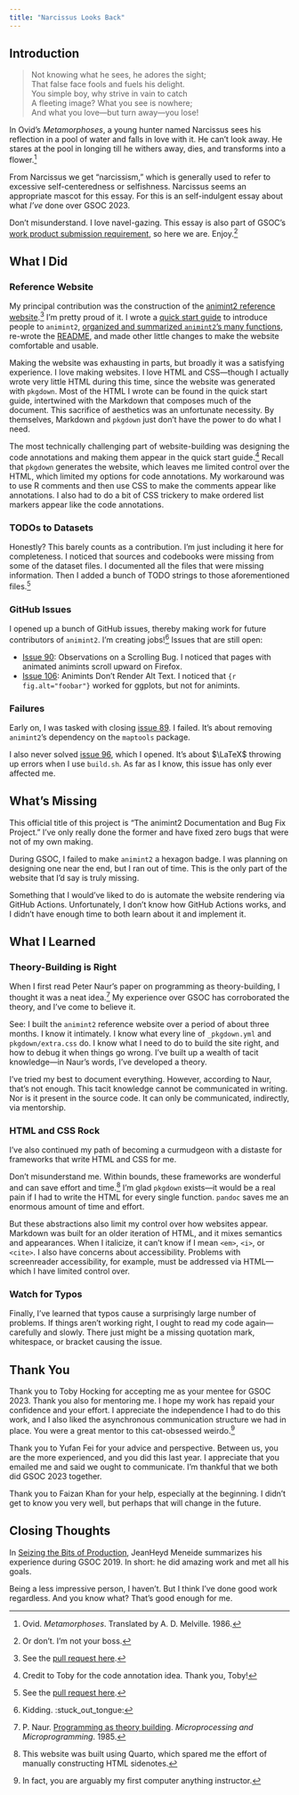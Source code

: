 ```yaml
---
title: "Narcissus Looks Back"
---
```


## Introduction

> Not knowing what he sees, he adores the sight;  
> That false face fools and fuels his delight.  
> You simple boy, why strive in vain to catch  
> A fleeting image? What you see is nowhere;  
> And what you love---but turn away---you lose!

In Ovid's _Metamorphoses_, a young hunter named Narcissus sees his reflection in a pool of water and falls in love with it. He can't look away. He stares at the pool in longing till he withers away, dies, and transforms into a flower.^[Ovid. _Metamorphoses_. Translated by A. D. Melville. 1986.]

From Narcissus we get "narcissism," which is generally used to refer to excessive self-centeredness or selfishness. Narcissus seems an appropriate mascot for this essay. For this is an self-indulgent essay about what _I've_ done over GSOC 2023.

Don't misunderstand. I love navel-gazing. This essay is also part of GSOC's [work product submission requirement](https://developers.google.com/open-source/gsoc/help/work-product), so here we are. Enjoy.^[Or don't. I'm not your boss.]


## What I Did

### Reference Website

My principal contribution was the construction of the [animint2 reference website](https://animint.github.io/animint2/).^[See the [pull request here](https://github.com/animint/animint2/pull/105).] I'm pretty proud of it. I wrote a [quick start guide](https://animint.github.io/animint2/articles/animint2.html) to introduce people to `animint2`, [organized and summarized `animint2`'s many functions](https://animint.github.io/animint2/reference/index.html), re-wrote the [README](https://animint.github.io/animint2/index.html), and made other little changes to make the website comfortable and usable.

Making the website was exhausting in parts, but broadly it was a satisfying experience. I love making websites. I love HTML and CSS---though I actually wrote very little HTML during this time, since the website was generated with `pkgdown`. Most of the HTML I wrote can be found in the quick start guide, intertwined with the Markdown that composes much of the document. This sacrifice of aesthetics was an unfortunate necessity. By themselves, Markdown and `pkgdown` just don't have the power to do what I need.

The most technically challenging part of website-building was designing the code annotations and making them appear in the quick start guide.^[Credit to Toby for the code annotation idea. Thank you, Toby!] Recall that `pkgdown` generates the website, which leaves me limited control over the HTML, which limited my options for code annotations. My workaround was to use R comments and then use CSS to make the comments appear like annotations. I also had to do a bit of CSS trickery to make ordered list markers appear like the code annotations.

### TODOs to Datasets

Honestly? This barely counts as a contribution. I'm just including it here for completeness. I noticed that sources and codebooks were missing from some of the dataset files. I documented all the files that were missing information. Then I added a bunch of TODO strings to those aforementioned files.^[See the [pull request here](https://github.com/animint/animint2/pull/103).]

### GitHub Issues

I opened up a bunch of GitHub issues, thereby making work for future contributors of `animint2`. I'm creating jobs!^[Kidding. :stuck_out_tongue:] Issues that are still open:

- [Issue 90](https://github.com/animint/animint2/issues/90): Observations on a Scrolling Bug. I noticed that pages with animated animints scroll upward on Firefox.
- [Issue 106](https://github.com/animint/animint2/issues/106): Animints Don't Render Alt Text. I noticed that `{r fig.alt="foobar"}` worked for ggplots, but not for animints. 

### Failures

Early on, I was tasked with closing [issue 89](https://github.com/animint/animint2/issues/89). I failed. It's about removing `animint2`'s dependency on the `maptools` package.

I also never solved [issue 96](https://github.com/animint/animint2/issues/96), which I opened. It's about $\LaTeX$ throwing up errors when I use `build.sh`. As far as I know, this issue has only ever affected me.


## What's Missing

This official title of this project is "The animint2 Documentation and Bug Fix Project." I've only really done the former and have fixed zero bugs that were not of my own making.

During GSOC, I failed to make `animint2` a hexagon badge. I was planning on designing one near the end, but I ran out of time. This is the only part of the website that I'd say is truly missing.

Something that I would've liked to do is automate the website rendering via GitHub Actions. Unfortunately, I don't know how GitHub Actions works, and I didn't have enough time to both learn about it and implement it.


## What I Learned

### Theory-Building is Right

When I first read Peter Naur's paper on programming as theory-building, I thought it was a neat idea.^[P. Naur. [Programming as theory building](https://www.sciencedirect.com/science/article/abs/pii/0165607485900328). _Microprocessing and Microprogramming_. 1985.] My experience over GSOC has corroborated the theory, and I've come to believe it.

See: I built the `animint2` reference website over a period of about three months. I know it intimately. I know what every line of `_pkgdown.yml` and `pkgdown/extra.css` do. I know what I need to do to build the site right, and how to debug it when things go wrong. I've built up a wealth of tacit knowledge---in Naur's words, I've developed a theory.

I've tried my best to document everything. However, according to Naur, that's not enough. This tacit knowledge cannot be communicated in writing. Nor is it present in the source code. It can only be communicated, indirectly, via mentorship.

### HTML and CSS Rock

I've also continued my path of becoming a curmudgeon with a distaste for frameworks that write HTML and CSS for me.

Don't misunderstand me. Within bounds, these frameworks are wonderful and can save effort and time.^[This website was built using Quarto, which spared me the effort of manually constructing HTML sidenotes.] I'm glad `pkgdown` exists---it would be a real pain if I had to write the HTML for every single function. `pandoc` saves me an enormous amount of time and effort.

But these abstractions also limit my control over how websites appear. Markdown was built for an older iteration of HTML, and it mixes semantics and appearances. When I italicize, it can't know if I mean `<em>`, `<i>`, or `<cite>`. I also have concerns about accessibility. Problems with screenreader accessibility, for example, must be addressed via HTML---which I have limited control over.

### Watch for Typos

Finally, I've learned that typos cause a surprisingly large number of problems. If things aren't working right, I ought to read my code again---carefully and slowly. There just might be a missing quotation mark, whitespace, or bracket causing the issue.


## Thank You

Thank you to Toby Hocking for accepting me as your mentee for GSOC 2023. Thank you also for mentoring me. I hope my work has repaid your confidence and your effort. I appreciate the independence I had to do this work, and I also liked the asynchronous communication structure we had in place. You were a great mentor to this cat-obsessed weirdo.^[In fact, you are arguably my first computer anything instructor.]

Thank you to Yufan Fei for your advice and perspective. Between us, you are the more experienced, and you did this last year. I appreciate that you emailed me and said we ought to communicate. I'm thankful that we both did GSOC 2023 together.

Thank you to Faizan Khan for your help, especially at the beginning. I didn't get to know you very well, but perhaps that will change in the future.


## Closing Thoughts

In [Seizing the Bits of Production](https://thephd.dev/seize-bits-production-gsoc-2019), JeanHeyd Meneide summarizes his experience during GSOC 2019. In short: he did amazing work and met all his goals.

Being a less impressive person, I haven't. But I think I've done good work regardless. And you know what? That's good enough for me.

